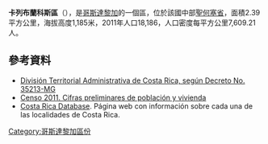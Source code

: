 '''卡列布蘭科斯區'''（{{lang-es|Calle Blancos}}），是[[哥斯達黎加|哥斯達黎加]]的一個區，位於該國中部[[聖何塞省_(哥斯達黎加)|聖何塞省]]，面積2.39平方公里，海拔高度1,185米，2011年人口18,186，人口密度每平方公里7,609.21人。

==參考資料==
*[https://web.archive.org/web/20150924020342/http://www.gaceta.go.cr/pub/2009/05/26/COMP_26_05_2009.pdf División Territorial Administrativa de Costa Rica, según Decreto No. 35213-MG]
*[http://www.inec.go.cr/A/MS/Censos/Censo%202011/Cifras%20preliminares/01.%20Cifras%20preliminares%20de%20Poblaci%C3%B3n%20y%20Vivienda.pdf Censo 2011. Cifras preliminares de población y vivienda]{{dead link|date=2017年11月 |bot=InternetArchiveBot |fix-attempted=yes }}
* [https://web.archive.org/web/20150923210703/http://www.costaricadatabase.com/crdb/city.asp?action=2&q=CALLE+BLANCOS&b=GOICOECHEA&p=1 Costa Rica Database]. Página web con información sobre cada una de las localidades de Costa Rica.

{{CostaRica-geo-stub}}
[[Category:哥斯達黎加區份|Category:哥斯達黎加區份]]